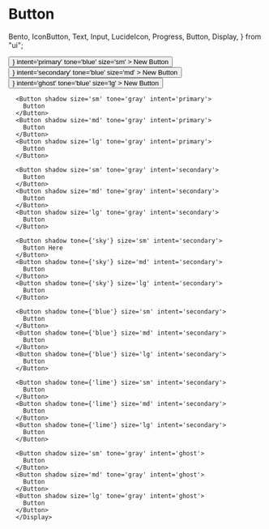 # Button

  Bento,
  IconButton,
  Text,
  Input,
  LucideIcon,
  Progress,
  Button,
  Display,
} from "ui";

<Display label="Icon button">
   <Button
        align='left'
        leftIcon={<LucideIcon name='plus' />}
        intent='primary'
        tone='blue'
        size='sm'
      >
        New Button
      </Button>
      <Button
        align='between'
        rightIcon={<LucideIcon name='plus' />}
        intent='secondary'
        tone='blue'
        size='md'
      >
        New Button
      </Button>
      <Button
        leftIcon={<LucideIcon name='plus' />}
        intent='ghost'
        tone='blue'
        size='lg'
      >
        New Button
      </Button>

      <Button shadow size='sm' tone='gray' intent='primary'>
        Button
      </Button>
      <Button shadow size='md' tone='gray' intent='primary'>
        Button
      </Button>
      <Button shadow size='lg' tone='gray' intent='primary'>
        Button
      </Button>

      <Button shadow size='sm' tone='gray' intent='secondary'>
        Button
      </Button>
      <Button shadow size='md' tone='gray' intent='secondary'>
        Button
      </Button>
      <Button shadow size='lg' tone='gray' intent='secondary'>
        Button
      </Button>

      <Button shadow tone={'sky'} size='sm' intent='secondary'>
        Button Here
      </Button>
      <Button shadow tone={'sky'} size='md' intent='secondary'>
        Button
      </Button>
      <Button shadow tone={'sky'} size='lg' intent='secondary'>
        Button
      </Button>

      <Button shadow tone={'blue'} size='sm' intent='secondary'>
        Button
      </Button>
      <Button shadow tone={'blue'} size='md' intent='secondary'>
        Button
      </Button>
      <Button shadow tone={'blue'} size='lg' intent='secondary'>
        Button
      </Button>

      <Button shadow tone={'lime'} size='sm' intent='secondary'>
        Button
      </Button>
      <Button shadow tone={'lime'} size='md' intent='secondary'>
        Button
      </Button>
      <Button shadow tone={'lime'} size='lg' intent='secondary'>
        Button
      </Button>

      <Button shadow size='sm' tone='gray' intent='ghost'>
        Button
      </Button>
      <Button shadow size='md' tone='gray' intent='ghost'>
        Button
      </Button>
      <Button shadow size='lg' tone='gray' intent='ghost'>
        Button
      </Button>
      </Display>
